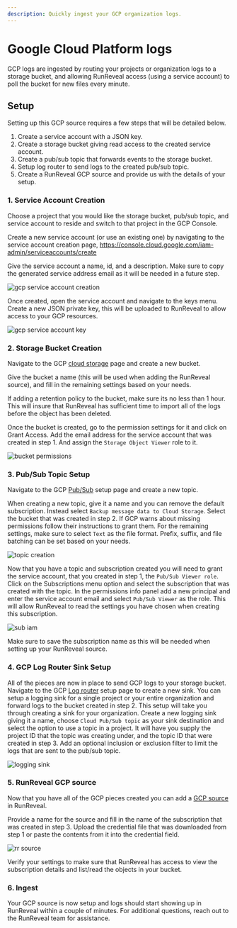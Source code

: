 ```yaml
---
description: Quickly ingest your GCP organization logs.
---
```


# Google Cloud Platform logs

GCP logs are ingested by routing your projects or organization logs to a storage bucket, 
and allowing RunReveal access (using a service account) to poll the bucket for new files every minute.

## Setup

Setting up this GCP source requires a few steps that will be detailed below.

1. Create a service account with a JSON key.
2. Create a storage bucket giving read access to the created service account.
3. Create a pub/sub topic that forwards events to the storage bucket.
4. Setup log router to send logs to the created pub/sub topic.
5. Create a RunReveal GCP source and provide us with the details of your setup.

### 1. Service Account Creation

Choose a project that you would like the storage bucket, pub/sub topic, and service account to reside and switch to that project in the GCP Console.

Create a new service account (or use an existing one) by navigating to the service account creation page, https://console.cloud.google.com/iam-admin/serviceaccounts/create

Give the service account a name, id, and a description. Make sure to copy the generated service address email as it will be needed in a future step.

![gcp service account creation](/gcp-poll-1.png)

Once created, open the service account and navigate to the keys menu. Create a new JSON private key, this will be uploaded to RunReveal to allow access to your GCP resources.

![gcp service account key](/gcp-poll-2.png)

### 2. Storage Bucket Creation

Navigate to the GCP [cloud storage](https://console.cloud.google.com/storage/browser) page and create a new bucket.

Give the bucket a name (this will be used when adding the RunReveal source), and fill in the remaining settings based on your needs.

<Callout type="info">
  If adding a retention policy to the bucket, make sure its no less than 1 hour. 
  This will insure that RunReveal has sufficient time to import all of the logs before the object has been deleted.
</Callout>

Once the bucket is created, go to the permission settings for it and click on Grant Access. 
Add the email address for the service account that was created in step 1. And assign the `Storage Object Viewer` role to it.

![bucket permissions](/gcp-poll-3.png)

### 3. Pub/Sub Topic Setup

Navigate to the GCP [Pub/Sub](https://console.cloud.google.com/cloudpubsub/topic/list) setup page and create a new topic.

When creating a new topic, give it a name and you can remove the default subscription. 
Instead select `Backup message data to Cloud Storage`. Select the bucket that was created in step 2.
If GCP warns about missing permissions follow their instructions to grant them.
For the remaining settings, make sure to select `Text` as the file format. 
Prefix, suffix, and file batching can be set based on your needs.

![topic creation](/gcp-poll-4.png)

Now that you have a topic and subscription created you will need to grant the service account, that you created in step 1, the `Pub/Sub Viewer role`. 
Click on the Subscriptions menu option and select the subscription that was created with the topic. 
In the permissions info panel add a new principal and enter the service account email and select `Pub/Sub Viewer` as the role. 
This will allow RunReveal to read the settings you have chosen when creating this subscription.

![sub iam](/gcp-poll-4b.png)

<Callout type="info">
  Make sure to save the subscription name as this will be needed when setting up your RunReveal source.
</Callout>


### 4. GCP Log Router Sink Setup

All of the pieces are now in place to send GCP logs to your storage bucket. Navigate to the GCP [Log router](https://console.cloud.google.com/logs/router) setup page to create a new sink.
You can setup a logging sink for a single project or your entire organization and forward logs to the bucket created in step 2.
This setup will take you through creating a sink for your organization. Create a new logging sink giving it a name, choose `Cloud Pub/Sub topic` as your sink destination
and select the option to use a topic in a project. It will have you supply the project ID that the topic was creating under, 
and the topic ID that were created in step 3. Add an optional inclusion or exclusion filter to limit the logs that are sent to the pub/sub topic.

![logging sink](/gcp-poll-5.png)

### 5. RunReveal GCP source

Now that you have all of the GCP pieces created you can add a [GCP source](https://runreveal.com/dash/sources/add/gcp) in RunReveal. 

Provide a name for the source and fill in the name of the subscription that was created in step 3. 
Upload the credential file that was downloaded from step 1 or paste the contents from it into the credential field.

![rr source](/gcp-poll-6.png)

Verify your settings to make sure that RunReveal has access to view the subscription details and list/read the objects in your bucket.

### 6. Ingest

Your GCP source is now setup and logs should start showing up in RunReveal within a couple of minutes. For additional questions, reach out to the RunReveal team for assistance.